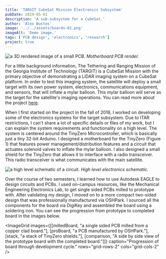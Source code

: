 ```yaml
---
title: 'TARGIT CubeSat Mission Electronics Subsystem'
pubDate: 2019-05-01
description: 'A sub-subsystem for a CubeSat.'
author: 'Alex Bustos'
image: '../../assets/boards-01.png'
imageAlt: 'Demo image.'
tags: ['PCB design', 'electronics', 'research']
project: true
---
```


![a 3D rendered image of a small PCB.](../../assets/boards-01.png)
_Motherboard PCB render._

For a little background information, The Tethering and Ranging Mission of the Georgia Institute of Technology (TARGIT) is a CubeSat Mission with the primary objective of demonstrating a LiDAR imaging system on a CubeSat platform. In order to test this imaging system, the satellite will deploy a small target with its own power system, electronics, communications equipment, and sensors, that will inflate a mylar balloon. This mylar balloon will serve as the target for the satellite's imaging operations. You can read more about the project [here](https://bgunter.gatech.edu/research/targit).

When I first started on the project in the fall of 2018, I worked on developing some of the electronics systems for the target subsystem. Due to ITAR restrictions, I can't share a lot of specific details or files of my work, but I can explain the system requirements and functionality on a high level. The system is centered around the TinyZero Microcontroller, which is basically just a tiny 32-bit Arduino. I designed a motherboard for the TinyZero (Figure 1) that features power management/distribution features and a circuit that actuates solenoid valves to inflate the mylar balloon. I also designed a small shield for the TinyZero that allows it to interface with a radio transceiver. This radio transceiver is what communicates with the main satellite.

![a high level schematic of a circuit.](../../assets/schematic-01.png)
_High level electronics schematic._

Over the course of two semesters, I learned how to use Autodesk EAGLE to design circuits and PCBs. I used on-campus resources, like the Mechanical Engineering Electronics Lab, to get single sided PCBs milled to prototype with. After validating my design, I moved on to a more compact two-sided design that was professionally manufactured via OSHPark. I sourced all the components for the board via DigiKey and assembled the board using a soldering iron. You can see the progression from prototype to completed board in the images below.

<ImageGrid
    images={[[milledBoard, "a single sided PCB milled from a copper clad board."], [proBoard, "a PCB manufactured by OSHPark."], [stack, "a stack of TinyZero shields."], [comparison, "A side by side view of the prototype board with the completed board."]]}
    caption="Progression of board through development cycle."
    rows="grid-rows-2"
    cols="grid-cols-2"
/>
